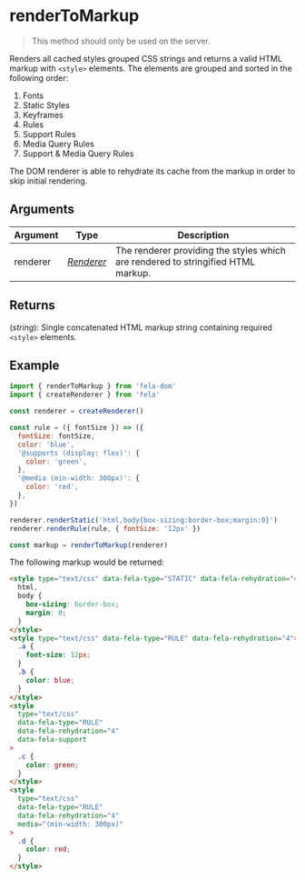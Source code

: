 # renderToMarkup

> This method should only be used on the server.

Renders all cached styles grouped CSS strings and returns a valid HTML markup with `<style>` elements. The elements are grouped and sorted in the following order:

1. Fonts
2. Static Styles
3. Keyframes
4. Rules
5. Support Rules
6. Media Query Rules
7. Support & Media Query Rules

The DOM renderer is able to rehydrate its cache from the markup in order to skip initial rendering.

## Arguments

| Argument | Type                            | Description                                                                      |
| -------- | ------------------------------- | -------------------------------------------------------------------------------- |
| renderer | [_Renderer_](api/fela/renderer) | The renderer providing the styles which are rendered to stringified HTML markup. |

## Returns

(_string_): Single concatenated HTML markup string containing required `<style>` elements.

## Example

```js
import { renderToMarkup } from 'fela-dom'
import { createRenderer } from 'fela'

const renderer = createRenderer()

const rule = ({ fontSize }) => ({
  fontSize: fontSize,
  color: 'blue',
  '@supports (display: flex)': {
    color: 'green',
  },
  '@media (min-width: 300px)': {
    color: 'red',
  },
})

renderer.renderStatic('html,body{box-sizing:border-box;margin:0}')
renderer.renderRule(rule, { fontSize: '12px' })

const markup = renderToMarkup(renderer)
```

The following markup would be returned:

```html
<style type="text/css" data-fela-type="STATIC" data-fela-rehydration="4">
  html,
  body {
    box-sizing: border-box;
    margin: 0;
  }
</style>
<style type="text/css" data-fela-type="RULE" data-fela-rehydration="4">
  .a {
    font-size: 12px;
  }
  .b {
    color: blue;
  }
</style>
<style
  type="text/css"
  data-fela-type="RULE"
  data-fela-rehydration="4"
  data-fela-support
>
  .c {
    color: green;
  }
</style>
<style
  type="text/css"
  data-fela-type="RULE"
  data-fela-rehydration="4"
  media="(min-width: 300px)"
>
  .d {
    color: red;
  }
</style>
```
